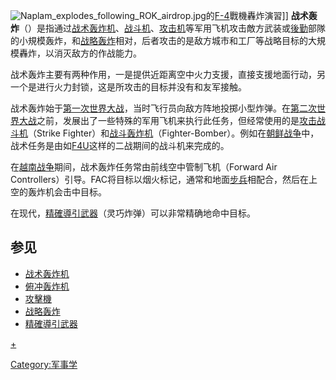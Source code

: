 {{Distinguish|战略轰炸}}
[[File:Naplam_explodes_following_ROK_airdrop.jpg|thumb]]的[[F-4|F-4]]戰機轟炸演習]]
'''战术轰炸'''（{{lang-en|Tactical Bombing}}）是指通过[[战术轰炸机|战术轰炸机]]、[[战斗机|战斗机]]、[[攻击机|攻击机]]等军用飞机攻击敵方武装或[[後勤|後勤]]部隊的小規模轰炸，和[[战略轰炸|战略轰炸]]相对，后者攻击的是敌方城市和工厂等战略目标的大規模轟炸，以消灭敌方的作战能力。

战术轰炸主要有两种作用，一是提供近距离空中火力支援，直接支援地面行动，另一个是进行火力封锁，这是所攻击的目标并没有和友军接触。 

战术轰炸始于[[第一次世界大战|第一次世界大战]]，当时飞行员向敌方阵地投掷小型炸弹。在[[第二次世界大战|第二次世界大战]]之前，发展出了一些特殊的军用飞机来执行此任务，但经常使用的是[[攻击战斗机|攻击战斗机]]（Strike Fighter）和[[战斗轰炸机|战斗轰炸机]]（Fighter-Bomber）。例如在[[朝鲜战争|朝鲜战争]]中，战术任务是由如[[F4U海盜式戰鬥機|F4U]]这样的二战期间的战斗机来完成的。

在[[越南战争|越南战争]]期间，战术轰炸任务常由前线空中管制飞机（Forward Air Controllers）引导。FAC将目标以烟火标记，通常和地面[[步兵|步兵]]相配合，然后在上空的轰炸机会击中目标。

在现代，[[精確導引武器|精確導引武器]]（灵巧炸弹）可以非常精确地命中目标。

==参见==
* [[战术轰炸机|战术轰炸机]]
* [[俯冲轰炸机|俯冲轰炸机]]
* [[攻擊機|攻擊機]]
* [[战略轰炸|战略轰炸]]
* [[精確導引武器|精確導引武器]]

[[category:轰炸|+]]
[[Category:军事学|Category:军事学]]